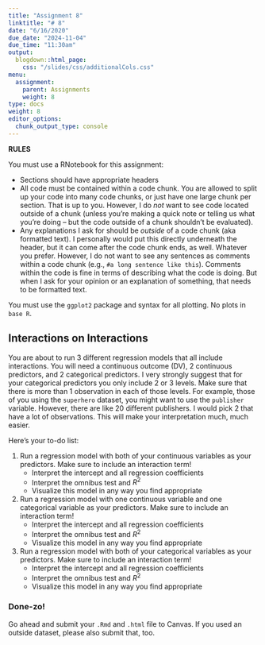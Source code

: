 ```yaml
---
title: "Assignment 8"
linktitle: "# 8"
date: "6/16/2020"
due_date: "2024-11-04"
due_time: "11:30am"
output:
  blogdown::html_page:
    css: "/slides/css/additionalCols.css"
menu:
  assignment:
    parent: Assignments
    weight: 8
type: docs
weight: 8
editor_options: 
  chunk_output_type: console
---
```


:::note
**RULES**

You must use a RNotebook for this assignment:

- Sections should have appropriate headers
- All code must be contained within a code chunk. You are allowed to split up your code into many code chunks, or just have one large chunk per section. That is up to you. However, I do _not_ want to see code located outside of a chunk (unless you're making a quick note or telling us what you're doing -- but the code outside of a chunk shouldn't be evaluated). 
- Any explanations I ask for should be *outside* of a code chunk (aka formatted text). I personally would put this directly underneath the header, but it can come after the code chunk ends, as well. Whatever you prefer. However, I do not want to see any sentences as comments within a code chunk (e.g., `#a long sentence like this`). Comments within the code is fine in terms of describing what the code is doing. But when I ask for your opinion or an explanation of something, that needs to be formatted text. 

You must use the `ggplot2` package and syntax for all plotting. No plots in `base R`.
:::

## Interactions on Interactions

You are about to run 3 different regression models that all include interactions. You will need a continuous outcome (DV), 2 continuous predictors, and 2 categorical predictors. I very strongly suggest that for your categorical predictors you only include 2 or 3 levels. Make sure that there is more than 1 observation in each of those levels. For example, those of you using the `superhero` dataset, you might want to use the `publisher` variable. However, there are like 20 different publishers. I would pick 2 that have a lot of observations. This will make your interpretation much, much easier. 

:::list

Here's your to-do list:

1. Run a regression model with both of your continuous variables as your predictors. Make sure to include an interaction term!
    - Interpret the intercept and all regression coefficients
    - Interpret the omnibus test and $R^2$
    - Visualize this model in any way you find appropriate
    
2. Run a regression model with one continuous variable and one categorical variable as your predictors. Make sure to include an interaction term!
    - Interpret the intercept and all regression coefficients
    - Interpret the omnibus test and $R^2$
    - Visualize this model in any way you find appropriate
    
3. Run a regression model with both of your categorical variables as your predictors. Make sure to include an interaction term!
    - Interpret the intercept and all regression coefficients
    - Interpret the omnibus test and $R^2$
    - Visualize this model in any way you find appropriate

:::


### Done-zo!

Go ahead and submit your `.Rmd` and `.html` file to Canvas. If you used an outside dataset, please also submit that, too.
